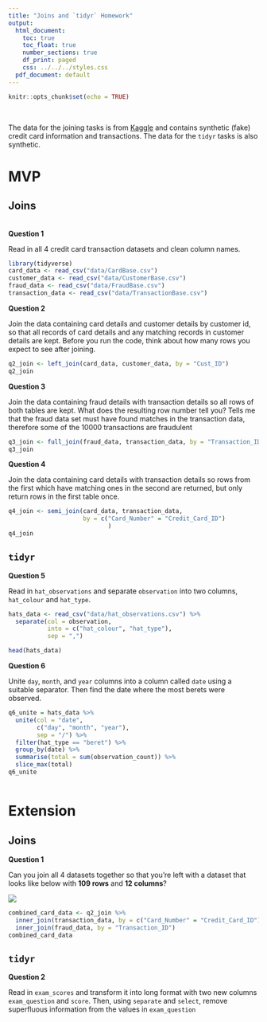 ```yaml
---
title: "Joins and `tidyr` Homework"
output:
  html_document:
    toc: true
    toc_float: true
    number_sections: true
    df_print: paged
    css: ../../../styles.css
  pdf_document: default
---
```


```r
knitr::opts_chunk$set(echo = TRUE)
```

<br>

The data for the joining tasks is from [Kaggle](https://www.kaggle.com/ananta/credit-card-data) and contains synthetic (fake) credit card information and transactions. The data for the `tidyr` tasks is also synthetic.

# MVP

## Joins

<br>
**Question 1**

Read in all 4 credit card transaction datasets and clean column names.

```r
library(tidyverse)
card_data <- read_csv("data/CardBase.csv")
customer_data <- read_csv("data/CustomerBase.csv")
fraud_data <- read_csv("data/FraudBase.csv")
transaction_data <- read_csv("data/TransactionBase.csv")
```


**Question 2**

Join the data containing card details and customer details by customer id, so that all records of card details and any matching records in customer details are kept. Before you run the code, think about how many rows you expect to see after joining.

```r
q2_join <- left_join(card_data, customer_data, by = "Cust_ID")
q2_join
```


**Question 3**

Join the data containing fraud details with transaction details so all rows of both tables are kept. What does the resulting row number tell you?
Tells me that the fraud data set must have found matches in the transaction data, therefore some of the 10000 transactions are fraudulent
```r
q3_join <- full_join(fraud_data, transaction_data, by = "Transaction_ID")
q3_join
```


**Question 4**

Join the data containing card details with transaction details so rows from the first which have matching ones in the second are returned, but only return rows in the first table once.
```r
q4_join <- semi_join(card_data, transaction_data, 
                     by = c("Card_Number" = "Credit_Card_ID")
                            )
q4_join
```


## `tidyr`

**Question 5**

Read in `hat_observations` and separate `observation` into two columns, `hat_colour` and `hat_type`.
```r
hats_data <- read_csv("data/hat_observations.csv") %>% 
  separate(col = observation,
           into = c("hat_colour", "hat_type"),
           sep = ",")

head(hats_data)
```


**Question 6**

Unite `day`, `month`, and `year` columns into a column called `date` using a suitable separator. Then find the date where the most berets were observed.
```r
q6_unite = hats_data %>% 
  unite(col = "date",
        c("day", "month", "year"),
        sep = "/") %>% 
  filter(hat_type == "beret") %>% 
  group_by(date) %>% 
  summarise(total = sum(observation_count)) %>%
  slice_max(total)
q6_unite



```



# Extension

## Joins

**Question 1**

Can you join all 4 datasets together so that you're left with a dataset that looks like below with **109 rows** and     **12 columns**?

![](images/all_joined.png)
```r
combined_card_data <- q2_join %>% 
  inner_join(transaction_data, by = c("Card_Number" = "Credit_Card_ID")) %>% 
  inner_join(fraud_data, by = "Transaction_ID")
combined_card_data
```



## `tidyr`

**Question 2**

Read in `exam_scores` and transform it into long format with two new columns `exam_question` and `score`. Then, using `separate` and `select`, remove superfluous information from the values in `exam_question`